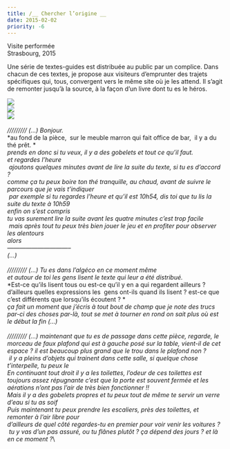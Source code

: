```yaml
---
title: /__ Chercher l’origine __
date: 2015-02-02
priority: -6
---
```

Visite performée\
Strasbourg, 2015

Une série de textes-guides est distribuée au public par un complice. Dans chacun de ces textes, je propose aux visiteurs d’emprunter des trajets spécifiques qui, tous, convergent vers le même site où je les attend. Il s’agit de remonter jusqu’à la source, à la façon d’un livre dont tu es le héros.

![](src/assets/images/projects/chercher-l-origine/chercherlorigine1.jpg)\
![](src/assets/images/projects/chercher-l-origine/chercherlorigine2.jpg)\
![](src/assets/images/projects/chercher-l-origine/chercherlorigine3.jpg)\
\
*///////// (…) Bonjour.*  \
\*au fond de la pièce,  sur le meuble marron qui fait office de bar,  il y a du thé prêt. \*\
*prends en donc si tu veux, il y a des gobelets et tout ce qu’il faut.* \
*et regardes l’heure*\
 *ajoutons quelques minutes avant de lire la suite du texte, si tu es d’accord ?*\
*comme ça tu peux boire ton thé tranquille, au chaud, avant de suivre le parcours que je vais t’indiquer*\
 *par exemple si tu regardes l’heure et qu’il est 10h54, dis toi que tu lis la suite du texte à 10h59*\
*enfin on s’est compris* \
*tu vas surement lire la suite avant les quatre minutes c’est trop facile*\
 *mais après tout tu peux très bien jouer le jeu et en profiter pour observer les alentours* \
*alors* \
*——————————–* \
*(…)* \
\
*///////// (…) Tu es dans l’algéco en ce moment même* \
*et autour de toi les gens lisent le texte qui leur a été distribué.* \
\*Est-ce qu’ils lisent tous ou est-ce qu’il y en a qui regardent ailleurs ? d’ailleurs quelles expressions les  gens ont-ils quand ils lisent ? est-ce que c’est différents que lorsqu’ils écoutent ? \*\
*ça fait un moment que j’écris à tout bout de champ que je note des trucs par-ci des choses par-là, tout se met à tourner en rond on sait plus où est le début la fin (…)* \
\
*///////// (…) maintenant que tu es de passage dans cette pièce, regarde, le morceau de faux plafond qui est à gauche posé sur la table, vient-il de cet espace ? il est beaucoup plus grand que le trou dans le plafond non ?* \
 *il y a pleins d’objets qui trainent dans cette salle, si quelque chose t’interpelle, tu peux le* \
*En continuant tout droit il y a les toilettes, l’odeur de ces toilettes est toujours assez répugnante c’est que la porte est souvent fermée et les aérations n’ont pas l’air de très bien fonctionner !!* \
*Mais il y a des gobelets propres et tu peux tout de même te servir un verre d’eau si tu as soif* \
*Puis maintenant tu peux prendre les escaliers, près des toilettes, et remonter à l’air libre pour* \
*d’ailleurs de quel côté regardes-tu en premier pour voir venir les voitures ?* \
 *tu y vas d’un pas assuré, ou tu flânes plutôt ? ça dépend des jours ? et là en ce moment ?*\\
